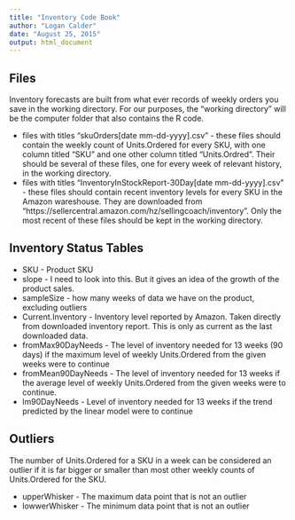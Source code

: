 ```yaml
---
title: "Inventory Code Book"
author: "Logan Calder"
date: "August 25, 2015"
output: html_document
---
```


## Files

Inventory forecasts are built from what ever records of weekly orders you save
in the working directory. For our purposes, the "working directory" will be the 
computer folder that also contains the R code. 

* files with titles "skuOrders[date mm-dd-yyyy].csv" - these files should 
contain the weekly count of Units.Ordered for every SKU, with one column titled "SKU" 
and one other column titled "Units.Ordred". Their should be several of these
files, one for every week of relevant history, in the working directory.
* files with titles "InventoryInStockReport-30Day[date mm-dd-yyyy].csv" - these files 
should contain recent inventory levels for every SKU in the Amazon wareshouse. They 
are downloaded from "https://sellercentral.amazon.com/hz/sellingcoach/inventory". 
Only the most recent of these files should be kept in the working directory.



## Inventory Status Tables

* SKU - Product SKU
* slope - I need to look into this. But it gives an idea of the growth of the product sales.
* sampleSize - how many weeks of data we have on the product, excluding outliers
* Current.Inventory - Inventory level reported by Amazon. Taken directly from 
downloaded inventory report. This is only as current as the last downloaded data.
* fromMax90DayNeeds - The level of inventory needed for 13 weeks (90 days)
if the maximum level of weekly Units.Ordered from the given weeks were to continue
* fromMean90DayNeeds - The level of inventory needed for 13 weeks if the average 
level of weekly Units.Ordered from the given weeks were to continue.
* lm90DayNeeds - Level of inventory needed for 13 weeks if the trend predicted by the 
linear model were to continue


## Outliers
The number of Units.Ordered for a SKU in a week can be considered an outlier if it is 
far bigger or smaller than most other weekly counts of Units.Ordered for the SKU.

* upperWhisker - The maximum data point that is not an outlier
* lowwerWhisker - The minimum data point that is not an outlier

